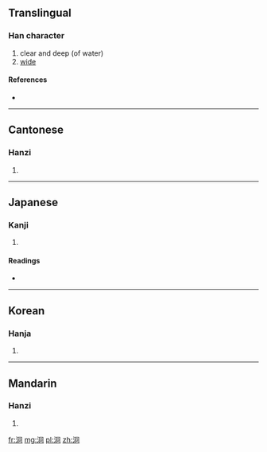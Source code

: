 ==Translingual==

===Han character===
{{Han char|rn=85|rad=水|as=05|sn=8|four=3712<sub>0</sub>|canj=水月口 (EBR)}}

# clear and deep (of water)
# [[wide]]

====References====
* {{Han ref|kx=0615.030|dkj=17265|dj=1009.020|hdz=31586.050|uh=6CC2|ud=27842|bh=CCF9|bd=52473}}

----

==Cantonese==

===Hanzi===
{{yue-hanzi|jyut=|y=gwing2}}

# {{defn|lang=yue|sort=水05}}

----

==Japanese==

===Kanji===
{{ja-kanji|grade=|rs=水05}}

# {{defn|lang=ja|sort=水05}}

====Readings====
* {{ja-readings|on=[[けい]] (kei), [[ぎょう]] (gyō)|kun=[[さむい]] (samui)}}

----

==Korean==

===Hanja===
{{ko-hanja|hangeul=형|eumhun=|rv=hyeong|mr=hyŏng|y=hyeng}}

# {{defn|lang=ko|sort=水05}}

----

==Mandarin==

===Hanzi===
{{cmn-hanzi|pin=[[jiǒng]] ([[jiong3]])|wg=chiung<sup>3</sup>}}

# {{defn|lang=cmn|sort=水05}}

[[fr:泂]]
[[mg:泂]]
[[pl:泂]]
[[zh:泂]]